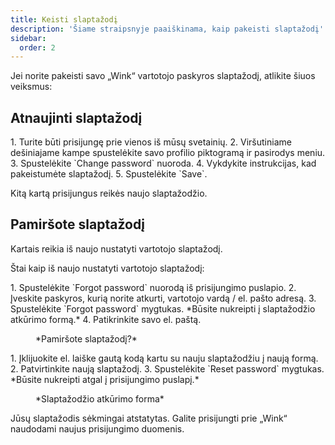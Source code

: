 ```yaml
---
title: Keisti slaptažodį
description: 'Šiame straipsnyje paaiškinama, kaip pakeisti slaptažodį'
sidebar:
  order: 2
---
```


Jei norite pakeisti savo „Wink“ vartotojo paskyros slaptažodį, atlikite šiuos veiksmus:

## Atnaujinti slaptažodį

<Steps>
  1. Turite būti prisijungę prie vienos iš mūsų svetainių.
  2. Viršutiniame dešiniajame kampe spustelėkite savo profilio piktogramą ir pasirodys meniu.
  3. Spustelėkite `Change password` nuoroda.
  4. Vykdykite instrukcijas, kad pakeistumėte slaptažodį.
  5. Spustelėkite `Save`.
</Steps>


Kitą kartą prisijungus reikės naujo slaptažodžio.

## Pamiršote slaptažodį

Kartais reikia iš naujo nustatyti vartotojo slaptažodį.

Štai kaip iš naujo nustatyti vartotojo slaptažodį:

<Steps>
  1. Spustelėkite `Forgot password` nuorodą iš prisijungimo puslapio.
  2. Įveskite paskyros, kurią norite atkurti, vartotojo vardą / el. pašto adresą.
  3. Spustelėkite `Forgot password` mygtukas. *Būsite nukreipti į slaptažodžio atkūrimo formą.*
  4. Patikrinkite savo el. paštą.
</Steps>


<figure>
  <CloudinaryImage width="350" height="354" resize="scale" quality="best" alt="Pamiršote slaptažodį" src="academy/forgot-password" errorImage="noimage_opaque_nyrtl0.png" />

  <figcaption>*Pamiršote slaptažodį?*</figcaption>
</figure>


<Steps>
  1. Įklijuokite el. laiške gautą kodą kartu su nauju slaptažodžiu į naują formą.
  2. Patvirtinkite naują slaptažodį.
  3. Spustelėkite `Reset password` mygtukas. *Būsite nukreipti atgal į prisijungimo puslapį.*
</Steps>


<figure>
  <CloudinaryImage width="350" height="467" resize="scale" quality="best" alt="Atkurti slaptažodį" src="academy/reset-password" errorImage="noimage_opaque_nyrtl0.png" />

  <figcaption>*Slaptažodžio atkūrimo forma*</figcaption>
</figure>


Jūsų slaptažodis sėkmingai atstatytas. Galite prisijungti prie „Wink“ naudodami naujus prisijungimo duomenis.

